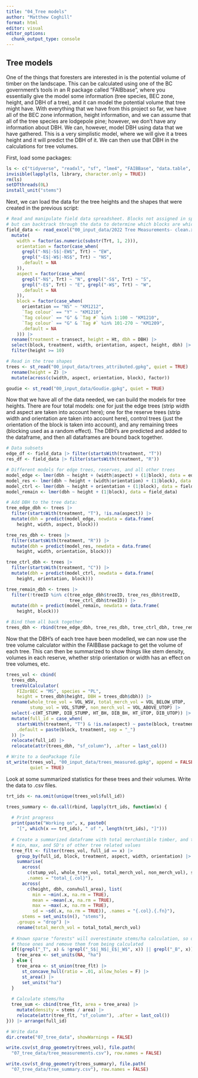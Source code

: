 ```yaml
---
title: "04_Tree models"
author: "Matthew Coghill"
format: html
editor: visual
editor_options: 
  chunk_output_type: console
---
```


## Tree models

One of the things that foresters are interested in is the potential volume of timber on the landscape. This can be calculated using one of the BC government's tools in an R package called "FAIBbase", where you essentially give the model some information (tree species, BEC zone, height, and DBH of a tree), and it can model the potential volume that tree might have. With everything that we have from this project so far, we have all of the BEC zone information, height information, and we can assume that all of the tree species are lodgepole pine; however, we don't have any information about DBH. We can, however, model DBH using data that we have gathered. This is a very simplistic model, where we will give it a trees height and it will predict the DBH of it. We can then use that DBH in the calculations for tree volumes.

First, load some packages:

```r

ls <- c("tidyverse", "readxl", "sf", "lme4", "FAIBBase", "data.table", "units")
invisible(lapply(ls, library, character.only = TRUE))
rm(ls)
setDTthreads(0L)
install_unit("stems")
```

Next, we can load the data for the tree heights and the shapes that were created in the previous script:

```r

# Read and manipulate field data spreadsheet. Blocks not assigned in spreadsheet,
# but can backtrack through the data to determine which blocks are which.
field_data <- read_excel("00_input_data/2022 Tree Measurements- clean.xlsx") |> 
  mutate(
    width = factor(as.numeric(substr(Trt, 1, 2))),
    orientation = factor(case_when(
      grepl("-N$|-S$|-EW$", Trt) ~ "EW",
      grepl("-E$|-W$|-NS$", Trt) ~ "NS",
      .default = NA
    )),
    aspect = factor(case_when(
      grepl("-N$", Trt) ~ "N", grepl("-S$", Trt) ~ "S",
      grepl("-E$", Trt) ~ "E", grepl("-W$", Trt) ~ "W",
      .default = NA
    )),
    block = factor(case_when(
      orientation == "NS" ~ "KM1212",
      `Tag colour` == "Y" ~ "KM1210",
      `Tag colour` == "G" & `Tag #` %in% 1:100 ~ "KM1210",
      `Tag colour` == "G" & `Tag #` %in% 101-270 ~ "KM1209",
      .default = NA
    ))) |>
  rename(treatment = transect, height = Ht, dbh = DBH) |> 
  select(block, treatment, width, orientation, aspect, height, dbh) |> 
  filter(height >= 10)

# Read in the tree shapes
trees <- st_read("00_input_data/trees_attributed.gpkg", quiet = TRUE) |> 
  rename(height = Z) |> 
  mutate(across(c(width, aspect, orientation, block), factor))

goudie <- st_read("00_input_data/Goudie.gpkg", quiet = TRUE)
```

Now that we have all of the data needed, we can build the models for tree heights. There are four total models: one for just the edge trees (strip width and aspect are taken into account here); one for the reserve trees (strip width and orientation are taken into account here), control trees (just the orientation of the block is taken into account), and any remaining trees (blocking used as a random effect). The DBH's are predicted and added to the dataframe, and then all dataframes are bound back together.

```r

# Data subsets
edge_df <- field_data |> filter(startsWith(treatment, "T"))
res_df <- field_data |> filter(startsWith(treatment, "R"))

# Different models for edge trees, reserves, and all other trees
model_edge <- lmer(dbh ~ height + (width|aspect) + (1|block), data = edge_df)
model_res <- lmer(dbh ~ height + (width|orientation) + (1|block), data = res_df)
model_ctrl <- lmer(dbh ~ height + orientation + (1|block), data = field_data)
model_remain <- lmer(dbh ~ height + (1|block), data = field_data)

# Add DBH to the tree data:
tree_edge_dbh <- trees |> 
  filter(startsWith(treatment, "T"), !is.na(aspect)) |> 
  mutate(dbh = predict(model_edge, newdata = data.frame(
    height, width, aspect, block)))

tree_res_dbh <- trees |> 
  filter(startsWith(treatment, "R")) |> 
  mutate(dbh = predict(model_res, newdata = data.frame(
    height, width, orientation, block)))

tree_ctrl_dbh <- trees |> 
  filter(startsWith(treatment, "C")) |> 
  mutate(dbh = predict(model_ctrl, newdata = data.frame(
    height, orientation, block)))

tree_remain_dbh <- trees |> 
  filter(!treeID %in% c(tree_edge_dbh$treeID, tree_res_dbh$treeID,
                        tree_ctrl_dbh$treeID)) |> 
  mutate(dbh = predict(model_remain, newdata = data.frame(
    height, block)))

# Bind them all back together
trees_dbh <- rbind(tree_edge_dbh, tree_res_dbh, tree_ctrl_dbh, tree_remain_dbh)
```

Now that the DBH's of each tree have been modelled, we can now use the tree volume calculator within the FAIBBase package to get the volume of each tree. This can then be summarized to show things like stem density, volumes in each reserve, whether strip orientation or width has an effect on tree volumes, etc.

```r

trees_vol <- cbind(
  trees_dbh,
  treeVolCalculator(
    FIZorBEC = "MS", species = "PL", 
    height = trees_dbh$height, DBH = trees_dbh$dbh)) |> 
  rename(whole_tree_vol = VOL_WSV, total_merch_vol = VOL_BELOW_UTOP,
         stump_vol = VOL_STUMP, non_merch_vol = VOL_ABOVE_UTOP) |> 
  select(-c(HT_STUMP, DIB_STUMP, HT_BH, DIB_BH, HT_UTOP, DIB_UTOP)) |> 
  mutate(full_id = case_when(
    startsWith(treatment, "T") & !is.na(aspect) ~ paste(block, treatment, aspect, sep = "_"),
    .default = paste(block, treatment, sep = "_")
  )) |> 
  relocate(full_id) |> 
  relocate(attr(trees_dbh, "sf_column"), .after = last_col())

# Write to a GeoPackage file
st_write(trees_vol, "00_input_data/trees_measured.gpkg", append = FALSE, 
         quiet = TRUE)
```

Look at some summarized statistics for these trees and their volumes. Write the data to .csv files.

```r

trt_ids <- na.omit(unique(trees_vol$full_id))

trees_summary <- do.call(rbind, lapply(trt_ids, function(x) {
  
  # Print progress
  print(paste("Working on", x, paste0(
    "[", which(x == trt_ids), " of ", length(trt_ids), "]")))
  
  # Create a summarized dataframe with total merchantible timber, and then mean,
  # min, max, and SD's of other tree related values
  tree_flt <- filter(trees_vol, full_id == x) |> 
    group_by(full_id, block, treatment, aspect, width, orientation) |> 
    summarise(
      across(
        c(stump_vol, whole_tree_vol, total_merch_vol, non_merch_vol), sum, 
        .names = "total_{.col}"),
      across(
        c(height, dbh, convhull_area), list(
          min = ~min(.x, na.rm = TRUE), 
          mean = ~mean(.x, na.rm = TRUE), 
          max = ~max(.x, na.rm = TRUE),
          sd = ~sd(.x, na.rm = TRUE)), .names = "{.col}.{.fn}"),
      stems = set_units(n(), "stems"),
    .groups = "drop") |> 
    rename(total_merch_vol = total_total_merch_vol)
    
  # Known sparse "forests" will overestimate stems/ha calculation, so detect
  # those ones and remove them from being calculated
  if((grepl("_T", x) & !grepl("_S$|_N$|_E$|_W$", x)) || grepl("_B", x)) {
    tree_area <- set_units(NA, "ha")
  } else {
    tree_area <- st_union(tree_flt) |> 
      st_concave_hull(ratio = .01, allow_holes = F) |> 
      st_area() |> 
      set_units("ha")
  }
  
  # Calculate stems/ha
  tree_sum <- cbind(tree_flt, area = tree_area) |> 
    mutate(density = stems / area) |> 
    relocate(attr(tree_flt, "sf_column"), .after = last_col())
})) |> arrange(full_id)

# Write data
dir.create("07_tree_data", showWarnings = FALSE)

write.csv(st_drop_geometry(trees_vol), file.path(
  "07_tree_data/tree_measurements.csv"), row.names = FALSE)

write.csv(st_drop_geometry(trees_summary), file.path(
  "07_tree_data/tree_summary.csv"), row.names = FALSE)
```
